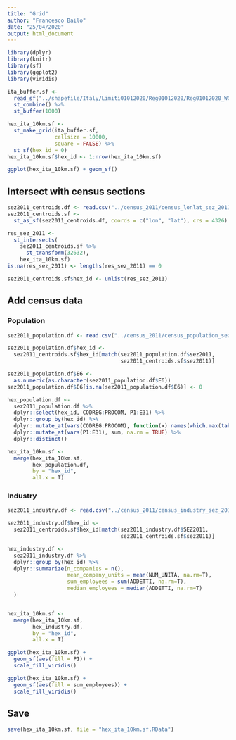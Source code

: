```yaml
---
title: "Grid"
author: "Francesco Bailo"
date: "25/04/2020"
output: html_document
---
```


```r
library(dplyr)
library(knitr)
library(sf)
library(ggplot2)
library(viridis)
```

```r

ita_buffer.sf <- 
  read_sf("../shapefile/Italy/Limiti01012020/Reg01012020/Reg01012020_WGS84.shp") %>%
  st_combine() %>%
  st_buffer(1000)

hex_ita_10km.sf <- 
  st_make_grid(ita_buffer.sf,
               cellsize = 10000, 
               square = FALSE) %>%
  st_sf(hex_id = 0)
hex_ita_10km.sf$hex_id <- 1:nrow(hex_ita_10km.sf)
```

```r
ggplot(hex_ita_10km.sf) + geom_sf()
```

## Intersect with census sections

```r
sez2011_centroids.df <- read.csv("../census_2011/census_lonlat_sez_2011.csv")
sez2011_centroids.sf <-
  st_as_sf(sez2011_centroids.df, coords = c("lon", "lat"), crs = 4326)

res_sez_2011 <- 
  st_intersects(
    sez2011_centroids.sf %>% 
      st_transform(32632), 
    hex_ita_10km.sf)
is.na(res_sez_2011) <- lengths(res_sez_2011) == 0

sez2011_centroids.sf$hex_id <- unlist(res_sez_2011)
```

## Add census data

### Population

```r
sez2011_population.df <- read.csv("../census_2011/census_population_sez_2011.csv")

sez2011_population.df$hex_id <- 
  sez2011_centroids.sf$hex_id[match(sez2011_population.df$sez2011,
                                    sez2011_centroids.sf$sez2011)]

sez2011_population.df$E6 <- 
  as.numeric(as.character(sez2011_population.df$E6))
sez2011_population.df$E6[is.na(sez2011_population.df$E6)] <- 0

hex_population.df <- 
  sez2011_population.df %>%
  dplyr::select(hex_id, CODREG:PROCOM, P1:E31) %>%
  dplyr::group_by(hex_id) %>%
  dplyr::mutate_at(vars(CODREG:PROCOM), function(x) names(which.max(table(x)))) %>%
  dplyr::mutate_at(vars(P1:E31), sum, na.rm = TRUE) %>%
  dplyr::distinct()

hex_ita_10km.sf <-
  merge(hex_ita_10km.sf, 
        hex_population.df, 
        by = "hex_id",
        all.x = T)
```

### Industry

```r
sez2011_industry.df <- read.csv("../census_2011/census_industry_sez_2011.csv")

sez2011_industry.df$hex_id <- 
  sez2011_centroids.sf$hex_id[match(sez2011_industry.df$SEZ2011,
                                    sez2011_centroids.sf$sez2011)]

hex_industry.df <- 
  sez2011_industry.df %>%
  dplyr::group_by(hex_id) %>%
  dplyr::summarize(n_companies = n(),
                   mean_company_units = mean(NUM_UNITA, na.rm=T),
                   sum_employees = sum(ADDETTI, na.rm=T),
                   median_employees = median(ADDETTI, na.rm=T)
  )


hex_ita_10km.sf <-
  merge(hex_ita_10km.sf, 
        hex_industry.df, 
        by = "hex_id",
        all.x = T)
```


```r
ggplot(hex_ita_10km.sf) +
  geom_sf(aes(fill = P1)) +
  scale_fill_viridis()

ggplot(hex_ita_10km.sf) +
  geom_sf(aes(fill = sum_employees)) +
  scale_fill_viridis()
```

## Save

```r
save(hex_ita_10km.sf, file = "hex_ita_10km.sf.RData")
```


